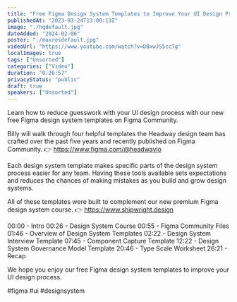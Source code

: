 ```yaml
---
title: "Free Figma Design System Templates to Improve Your UI Design Process - Figma Community"
publishedAt: "2023-03-24T13:00:13Z"
image: "./hqdefault.jpg"
dateAdded: "2024-02-06"
poster: "./maxresdefault.jpg"
videoUrl: "https://www.youtube.com/watch?v=DBxwJS5ccTg"
localImages: true
tags: ["Unsorted"]
categories: ["Video"]
duration: "0:26:57"
privacyStatus: "public"
draft: true
speakers: ["Unsorted"]
---
```

Learn how to reduce guesswork with your UI design process with our new free Figma design system templates on Figma Community.

Billy will walk through four helpful templates the Headway design team has crafted over the past five years and recently published on Figma Community.
👉 https://www.figma.com/@headwayio

Each design system template makes specific parts of the design system process easier for any team. Having these tools available sets expectations and reduces the chances of making mistakes as you build and grow design systems.

All of these templates were built to complement our new premium Figma design system course.
👉  https://www.shipwright.design

00:00 - Intro
00:26 - Design System Course
00:55 - Figma Community Files
01:46 - Overview of Design System Templates
02:22 - Design System Interview Template
07:45 - Component Capture Template
12:22 - Design System Governance Model Template
20:46 - Type Scale Worksheet
26:21 - Recap

We hope you enjoy our free Figma design system templates to improve your UI design process. 

#figma #ui #designsystem
